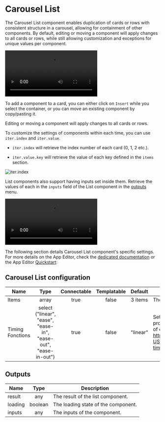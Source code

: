 
# Carousel List

The Carousel List component enables duplication of cards or rows with consistent structure in a carousel, allowing for containment of other components. By default, editing or moving a component will apply changes to all cards or rows, while still allowing customization and exceptions for unique values per component.

<video
	className="border-2 rounded-xl object-cover w-full h-full dark:border-gray-800"
	autoPlay
	controls
	src="/videos/carousel_component.mp4"
	alt="carousel list component"
/>
<br />

To add a component to a card, you can either click on `Insert` while you select the container, or you can move an existing component by copy/pasting it.

Editing or moving a component will apply changes to all cards or rows.

To customize the settings of components within each time, you can use `iter.index` and `iter.value`.

- `iter.index` will retrieve the index number of each card (0, 1, 2 etc.).

- `iter.value.key` will retrieve the value of each key defined in the `items` section.

![iter.index](../../assets/apps/4_app_component_library/iter_value.png)

List components also support having inputs set inside them. Retrieve the values of each in the `inputs` field of the List component in the [outputs](../2_outputs.mdx) menu.

<video
	className="border-2 rounded-xl object-cover w-full h-full dark:border-gray-800"
	autoPlay
	controls
	src="/videos/list_inputs.mp4"
	alt="List inputs"
/>
<br />

The following section details Carousel List component's specific settings. For more details on the App Editor, check the [dedicated documentation](../0_app_editor/index.mdx) or the App Editor [Quickstart](../../getting_started/7_apps_quickstart/index.mdx):

<div class="grid grid-cols-2 gap-6 mb-4">
	<DocCard
		color="orange"
		title="App Editor Documentation"
		description="The app editor is a low-code builder to create custom User Interfaces with a mix of drag-and-drop and code."
		href="/docs/apps/app_editor"
	/>
	<DocCard
		color="orange"
		title="Apps Quickstart"
		description="Learn how to build your first app in a matter of minutes."
		href="/docs/getting_started/apps_quickstart"
	/>
</div>

## Carousel List configuration

| Name             |                              Type                               | Connectable | Templatable | Default  | Description                                                                                                                                         |
| ---------------- | :-------------------------------------------------------------: | :---------: | :---------: | :------: | --------------------------------------------------------------------------------------------------------------------------------------------------- |
| Items            |                              array                              |    true     |    false    | 3 items  | The Carousel List items in JSON.                                                                                                                    |
| Timing Fonctions | select ("linear", "ease", "ease-in", "ease-out", "ease-in-out") |    true     |    false    | "linear" | Sets how an animation progresses through the duration of each cycle, see https://developer.mozilla.org/en-US/docs/Web/CSS/animation-timing-function |

## Outputs

| Name    |  Type   | Description                         |
| ------- | :-----: | ----------------------------------- |
| result  |   any   | The result of the list component.   |
| loading | boolean | The loading state of the component. |
| inputs  |   any   | The inputs of the component.        |
